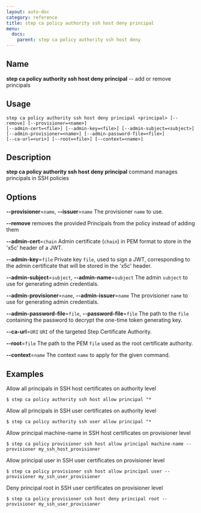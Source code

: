 ```yaml
---
layout: auto-doc
category: reference
title: step ca policy authority ssh host deny principal
menu:
  docs:
    parent: step ca policy authority ssh host deny
---
```


## Name
**step ca policy authority ssh host deny principal** -- add or remove principals

## Usage

```raw
step ca policy authority ssh host deny principal <principal> [--remove] [--provisioner=<name>]
[--admin-cert=<file>] [--admin-key=<file>] [--admin-subject=<subject>]
[--admin-provisioner=<name>] [--admin-password-file=<file>]
[--ca-url=<uri>] [--root=<file>] [--context=<name>]
```

## Description

**step ca policy authority ssh host deny principal** command manages principals in SSH policies

## Options


**--provisioner**=`name`, **--issuer**=`name`
The provisioner `name` to use.

**--remove**
removes the provided Principals from the policy instead of adding them

**--admin-cert**=`chain`
Admin certificate (`chain`) in PEM format to store in the 'x5c' header of a JWT.

**--admin-key**=`file`
Private key `file`, used to sign a JWT, corresponding to the admin certificate that will
be stored in the 'x5c' header.

**--admin-subject**=`subject`, **--admin-name**=`subject`
The admin `subject` to use for generating admin credentials.

**--admin-provisioner**=`name`, **--admin-issuer**=`name`
The provisioner `name` to use for generating admin credentials.

**--admin-password-file**=`file`, **--password-file**=`file`
The path to the `file` containing the password to decrypt the one-time token
generating key.

**--ca-url**=`URI`
`URI` of the targeted Step Certificate Authority.

**--root**=`file`
The path to the PEM `file` used as the root certificate authority.

**--context**=`name`
The context `name` to apply for the given command.

## Examples

Allow all principals in SSH host certificates on authority level
```shell
$ step ca policy authority ssh host allow principal "*
```

Allow all principals in SSH user certificates on authority level
```shell
$ step ca policy authority ssh user allow principal "*
```

Allow principal machine-name in SSH host certificates on provisioner level
```shell
$ step ca policy provisioner ssh host allow principal machine-name --provisioner my_ssh_host_provisioner
```

Allow principal user in SSH user certificates on provisioner level
```shell
$ step ca policy provisioner ssh host allow principal user --provisioner my_ssh_user_provisioner
```

Deny principal root in SSH user certificates on provisioner level
```shell
$ step ca policy provisioner ssh host deny principal root --provisioner my_ssh_user_provisioner
```

